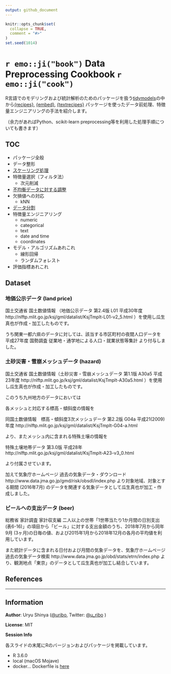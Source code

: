 ```yaml
---
output: github_document
---
```


<!-- README.md is generated from README.Rmd. Please edit that file -->

```r
knitr::opts_chunk$set(
  collapse = TRUE,
  comment = "#>"
)
set.seed(1014)
```

`r emo::ji("book")` Data Preprocessing Cookbook `r emo::ji("cook")`
===================================================================

<!-- badges: start -->

<!-- badges: end -->

R言語でのモデリングおよび統計解析のためのパッケージを扱う[tidymodels](https://github.com/tidymodels/tidymodels)の中から[{recipes}](https://github.com/tidymodels/recipes), [{embed}](https://github.com/tidymodels/embed), [{textrecipes}](https://github.com/tidymodels/textrecipes) パッケージを使ったデータ前処理、特徴量エンジニアリングの手法を紹介します。

（余力があればPython、scikit-learn preprocessing等を利用した処理手順についても書きます）

## TOC

- パッケージ全般
- データ整形
- [スケーリング処理](https://uribo.github.io/dpp-cookbook/slides/scaling)
- 特徴量選択（フィルタ法）
    - 次元削減
-  [不均衡データに対する調整](https://uribo.github.io/dpp-cookbook/slides/class-imbalance)
- 欠損値への対応
    - kNN
- [データ分割](https://uribo.github.io/dpp-cookbook/slides/data-split)
- 特徴量エンジニアリング
    - numeric
    - categorical
    - text
    - date and time
    - coordinates
- モデル・アルゴリズムあれこれ
    - 線形回帰
    - ランダムフォレスト
- 評価指標あれこれ

## Dataset

### 地価公示データ (land price)

国土交通省 国土数値情報 （地価公示データ 第2.4版 L01 平成30年度 http://nlftp.mlit.go.jp/ksj/gml/datalist/KsjTmplt-L01-v2_5.html ）を使用し瓜生真也が作成・加工したものです。

うち関東一都六県のデータに対しては、該当する市区町村の夜間人口データを 平成27年度 国勢調査 従業地・通学地による人口・就業状態等集計 より付与しました。

### 土砂災害・雪崩メッシュデータ (hazard)

国土交通省 国土数値情報（土砂災害・雪崩メッシュデータ 第1.1版 A30a5 平成23年度 http://nlftp.mlit.go.jp/ksj/gml/datalist/KsjTmplt-A30a5.html ）を使用し瓜生真也が作成・加工したものです。

このうち九州地方のデータにおいては

各メッシュと対応する標高・傾斜度の情報を

同国土数値情報　標高・傾斜度3次メッシュデータ 第2.2版 G04a 平成21(2009)年度 http://nlftp.mlit.go.jp/ksj/gml/datalist/KsjTmplt-G04-a.html 

より、またメッシュ内に含まれる特殊土壌の情報を

特殊土壌地帯データ 第3.0版 平成28年 http://nlftp.mlit.go.jp/ksj/gml/datalist/KsjTmplt-A23-v3_0.html

より付属させています。

加えて気象庁ホームページ 過去の気象データ・ダウンロード http://www.data.jma.go.jp/gmd/risk/obsdl/index.php より対象地域、対象とする期間 (2016年7月) のデータを関連する気象データとして瓜生真也が加工・作成しました。

### ビールへの支出データ (beer)

総務省 家計調査 家計収支編 二人以上の世帯「1世帯当たり1か月間の日別支出 (表6-16)」の項目から「ビール」に対する支出金額のうち、2018年7月から同年9月 (3ヶ月)の日毎の値、および2015年1月から2018年12月の各月の平均値を利用しています。

また統計データに含まれる日付および月間の気象データを、気象庁ホームページ 過去の気象データ検索 http://www.data.jma.go.jp/obd/stats/etrn/index.php より、観測地点「東京」のデータとして瓜生真也が加工し結合しています。

## References



-----

## Information

**Author**: Uryu Shinya ([\@uribo](https://github.com/uribo), Twitter: [\@u_ribo](http://twitter.com/u_ribo) )

**License**: MIT

**Session Info**

各スライドの末尾にRのバージョンおよびパッケージを掲載しています。

- R 3.6.0
- local (macOS Mojave)
- docker... Dockerfile is [here](https://github.com/uribo/dpp-cookbook/blob/master/Dockerfile)
